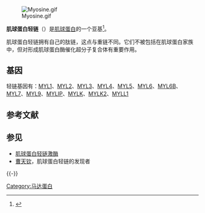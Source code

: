 [[File:Myosine.gif|thumb]]

'''肌球蛋白轻链'''（{{lang-en|Myosin light chain}}）是[[肌球蛋白|肌球蛋白]]的一个亚基<ref>{{MeshName|Myosin+Light+Chains}}</ref>。

肌球蛋白轻链拥有自己的肽链，这点与重链不同。它们不被包括在肌球蛋白家族中，但对形成肌球蛋白酶催化超分子复合体有重要作用。

== 基因 ==
轻链基因有：[[MYL1|MYL1]]、[[MYL2|MYL2]]、[[MYL3|MYL3]]、[[MYL4|MYL4]]、[[MYL5|MYL5]]、[[MYL6|MYL6]]、[[MYL6B|MYL6B]]、[[MYL7|MYL7]]、[[MYL9|MYL9]]、[[MYLIP|MYLIP]]、[[MYLK|MYLK]]、[[MYLK2|MYLK2]]、[[MYLL1|MYLL1]]

== 参考文献 ==
{{Reflist}}

== 参见 ==
* [[肌球蛋白轻链激酶|肌球蛋白轻链激酶]]
* [[曹天钦|曹天钦]]，肌球蛋白轻链的发现者

{{-}}
{{细胞骨架蛋白}}

[[Category:马达蛋白|Category:马达蛋白]]

{{biochem-stub}}